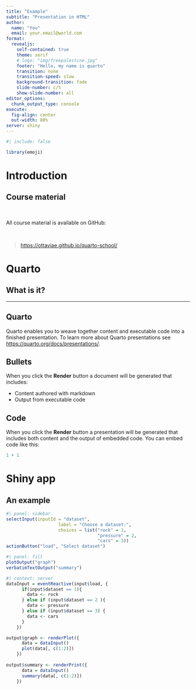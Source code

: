 ```yaml
---
title: "Example"
subtitle: "Presentation in HTML"
author:
  name: "You"
  email: your.email@world.com
format: 
  revealjs: 
    self-contained: true
    theme: serif
    # logo: "img/freepalestine.jpg"
    footer: "Hello, my name is quarto"
    transition: none
    transition-speed: slow
    background-transition: fade
    slide-number: c/t
    show-slide-number: all
editor_options: 
  chunk_output_type: console
execute: 
  fig-align: center
  out-width: 80%
server: shiny
---
```


```r
#| include: false

library(emoji)
```

# Introduction

## Course material {footer="false"}

<br> 

All course material is available on GitHub: 

<br>

> [https://ottaviae.github.io/quarto-school/](https://ottaviae.github.io/quarto-school/)


# Quarto 

## What is it?

---

## Quarto

Quarto enables you to weave together content and executable code into a finished presentation. To learn more about Quarto presentations see <https://quarto.org/docs/presentations/>.

## Bullets

When you click the **Render** button a document will be generated that includes:

-   Content authored with markdown
-   Output from executable code

## Code

When you click the **Render** button a presentation will be generated that includes both content and the output of embedded code. You can embed code like this:

```r
1 + 1
```

# Shiny app

## An example

```r
#| panel: sidebar
selectInput(inputId = "dataset",
                    label = "Choose a dataset:",
                    choices = list("rock" = 1, 
                                   "pressure" = 2,
                                   "cars" = 3))
actionButton("load", "Select dataset")
```

```r
#| panel: fill
plotOutput("graph") 
verbatimTextOutput("summary")
```

```r
#| context: server
dataInput = eventReactive(input$load, {
      if(input$dataset == 1){
        data <- rock
      } else if (input$dataset == 2 ){
        data <- pressure
      } else if (input$dataset == 3) {
        data <- cars
      } 
    })

output$graph <- renderPlot({
      data = dataInput()
      plot(data[, c(1:2)])
    })
    
output$summary <- renderPrint({
      data = dataInput()
      summary(data[, c(1:2)])
    })
```

